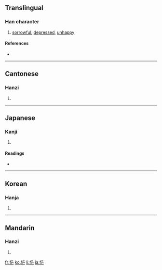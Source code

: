 ==Translingual==

===Han character===
{{Han char|rn=61|rad=心|as=07|sn=10|four=9601<sub>7</sub>|canj=心口日山 (PRAU)}}

# [[sorrowful]], [[depressed]], [[unhappy]]

====References====
* {{Han ref|kx=0387.130|dkj=10655|dj=0719.230|hdz=42305.060|uh=6092|ud=24722|bh=D1A5|bd=53669}}

----

==Cantonese==

===Hanzi===
{{yue-hanzi|jyut=|y=yap1}}

# {{defn|Cantonese|sort=心07}}

----

==Japanese==

===Kanji===
{{ja-kanji|grade=|rs=心07}}

# {{defn|Japanese|sort=心07}}

====Readings====
* {{ja-readings|on=[[ゆう]] (yū)|kun=[[うれえる]] (ureeru)}}

----

==Korean==

===Hanja===
{{ko-hanja|hangeul=읍|eumhun=|rv=eup|mr=ŭp|y=up}}

# {{defn|Korean|sort=心07}}

----

==Mandarin==

===Hanzi===
{{cmn-hanzi|pin=[[yì]] ([[yi4]])|wg=i<sup>4</sup>}}

# {{defn|Mandarin|sort=心07}}

[[fr:悒]]
[[ko:悒]]
[[li:悒]]
[[ja:悒]]